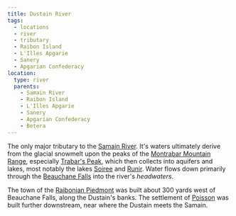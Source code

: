```yaml
---
title: Dustain River
tags:
  - locations
  - river
  - tributary
  - Raibon Island
  - L'Illes Apgarie
  - Sanery
  - Apgarian Confederacy
location:
  type: river
  parents:
    - Samain River
    - Raibon Island
    - L'Illes Apgarie
    - Sanery
    - Apgarian Confederacy
    - Betera
---
```


The only major tributary to the [Samain River](/world/locations/samain-river). It's waters
ultimately derive from the glacial snowmelt upon the peaks of the
[Montrabar Mountain Range](/world/locations/montrabar-mountain-range), especially
[Trabar's Peak](/world/locations/trabars-peak), which then collects into aquifers and
lakes, most notably the lakes [Soiree](/world/locations/lake-soiree) and
[Runir](/world/locations/lake-runir). Water flows down primarily through the
[Beauchane Falls](/world/locations/beauchane-falls) into the river's *headwaters*.

The town of the [Raibonian Piedmont](/world/locations/piedmont-raibon) was built about 300
yards west of Beauchane Falls, along the Dustain's banks. The settlement of
[Poisson](/world/locations/poisson) was built further downstream, near where the Dustain
meets the Samain.
